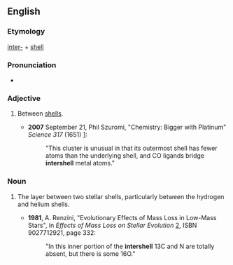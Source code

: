 ==English==

===Etymology===

[[inter-]] + [[shell]]

===Pronunciation===
* {{IPA|ˈɪntɚˌʃɛl|lang=en}}

===Adjective===
{{en-adj|-}}

# {{context|physics|lang=en}} Between [[shell]]s.
#* '''2007''' September 21, Phil Szuromi, "Chemistry:  Bigger with Platinum" ''Science 317'' (1651) [http://www.sciencemag.org/cgi/content/full/317/5845/1651c]:
#*:"This cluster is unusual in that its outermost shell has fewer atoms than the underlying shell, and CO ligands bridge '''intershell''' metal atoms."

===Noun===
{{en-noun}}

# {{context|astronomy|lang=en}} The layer between two stellar shells, particularly between the hydrogen and helium shells.
#* '''1981''', A. Renzini, "Evolutionary Effects of Mass Loss in Low-Mass Stars", in ''Effects of Mass Loss on Stellar Evolution'' [http://books.google.com/books?id=Urnr4_XvRl0C&pg=PA332], ISBN 9027712921, page 332:
#*:"In this inner portion of the '''intershell''' 13C and N are totally absent, but there is some 16O."